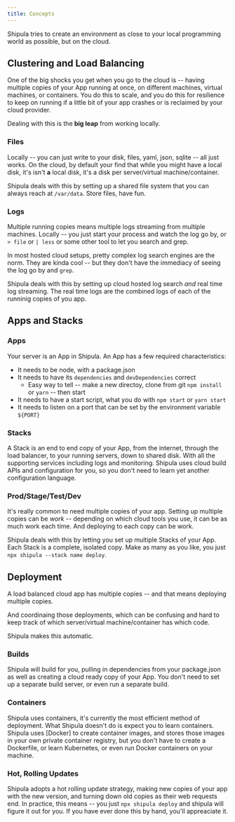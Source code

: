 ```yaml
---
title: Concepts
---
```


Shipula tries to create an environment as close to your local programming world as possible, but on the cloud.

## Clustering and Load Balancing
One of the big shocks you get when you go to the cloud is -- having multiple copies of your App running at once, on different machines, virtual machines, or containers. You do this to scale, and you do this for resilience to keep on running if a little bit of your app crashes or is reclaimed by your cloud provider.

Dealing with this is the **big leap** from working locally. 

### Files
Locally -- you can just write to your disk, files, yaml, json, sqlite -- all just works. On the cloud, by default your find that while you might have a local disk, it's isn't **a** local disk, it's a disk per server/virtual machine/container.

Shipula deals with this by setting up a shared file system that you can always reach at `/var/data`. Store files, have fun.

### Logs
Multiple running copies means multiple logs streaming from multiple machines. Locally -- you just start your process and watch the log go by, or `> file` or `| less` or some other tool to let you search and grep.

In most hosted cloud setups, pretty complex log search engines are the norm. They are kinda cool -- but they don't have the immediacy of seeing the log go by and `grep`.

Shipula deals with this by setting up cloud hosted log search *and* real time log streaming. The real time logs are the combined logs of each of the runninig copies of you app.

## Apps and Stacks

### Apps
Your server is an App in Shipula. 
An App has a few required characteristics:
* It needs to be node, with a package.json
* It needs to have its `dependencies` and `devDependencies` correct
  * Easy way to tell -- make a new directoy, clone from git `npm install` or `yarn` -- then start
* It needs to have a start script, what you do with `npm start` or `yarn start`
* It needs to listen on a port that can be set by the environment variable `${PORT}`

### Stacks
A Stack is an end to end copy of your App, from the internet, through the load balancer, to your running servers, down to shared disk.
With all the supporting services including logs and monitoring.
Shipula uses cloud build APIs and configuration for you, so you don't need to learn yet another configuration language.

### Prod/Stage/Test/Dev
It's really common to need multiple copies of your app. Setting up multiple copies can be *work* -- depending on which cloud tools you use, it can be as much work each time. And deploying to each copy can be work.

Shipula deals with this by letting you set up multiple Stacks of your App. 
Each Stack is a complete, isolated copy. 
Make as many as you like, you just `npx shipula --stack name deploy`.


## Deployment
A load balanced cloud app has multiple copies -- and that means deploying multiple copies.

And coordinaing those deployments, which can be confusing and hard to keep track of which server/virtual machine/container has which code.

Shipula makes this automatic.

### Builds
Shipula will build for you, pulling in dependencies from your package.json as well as creating a cloud ready copy of your App.
You don't need to set up a separate build server, or even run a separate build.

### Containers
Shipula uses containers, it's currently the most efficient method of deployment.
What Shipula doesn't do is expect you to learn containers.
Shipula uses [Docker] to create container images, and stores those images in your own private container registry, but you don't have to create a Dockerfile, or learn Kubernetes, or even *run* Docker containers on your machine.

### Hot, Rolling Updates
Shipula adopts a hot rolling update strategy, making new copies of your app with the new version, and turning down old copies as their web requests end.
In practice, this means -- you just `npx shipula deploy` and shipula will figure it out for you.
If you have ever done this by hand, you'll appreaciate it.
